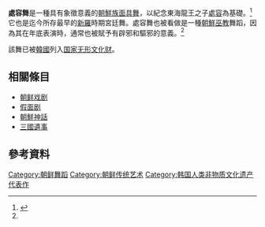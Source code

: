 {{Infobox Korean name
|img=Korean dance-Obang Cheoyongmu-01.jpg
|caption=[[耆社契帖|耆社契帖]]中描繪的處容舞表演者
|hangul=처용무
|hanja=處容舞
|rr=Cheoyongmu
|mr=Ch'ŏyongmu
|}}

'''處容舞'''是一種具有象徵意義的[[朝鮮族|朝鮮族]][[面具舞|面具舞]]，以紀念東海龍王之子[[處容|處容]]為基礎。<ref name="ncktpa">{{cite web|title=處容舞|url=http://www.ncktpa.go.kr/html/jsp/eng_2006/d00_gugak/d00_dance_dance_view.jsp?gugak_id=123|language=en|publisher=[[韓國|韓國]][[國立國樂院|國立國樂院]]|5=}}{{dead link|date=2018年1月 |bot=InternetArchiveBot |fix-attempted=yes }}</ref>它也是迄今所存最早的[[新羅|新羅]]時期宮廷舞。處容舞也被看做是一種[[朝鮮巫教|朝鮮巫教]]舞蹈，因為其在年底表演時，通常也被賦予有辟邪和驅邪的意義。<ref name="ncktpa" /> 

該舞已被[[韓國|韓國]]列入[[国家无形文化财|国家无形文化财]]。

== 相關條目 ==
*[[朝鲜戏剧|朝鲜戏剧]]
*[[假面剧|假面剧]]
*[[朝鮮神話|朝鮮神話]]
*[[三國遺事|三國遺事]]

== 參考資料 ==
{{Reflist}}

[[Category:朝鲜舞蹈|Category:朝鲜舞蹈]]
[[Category:朝鲜传统艺术|Category:朝鲜传统艺术]]
[[Category:韩国人类非物质文化遗产代表作|Category:韩国人类非物质文化遗产代表作]]